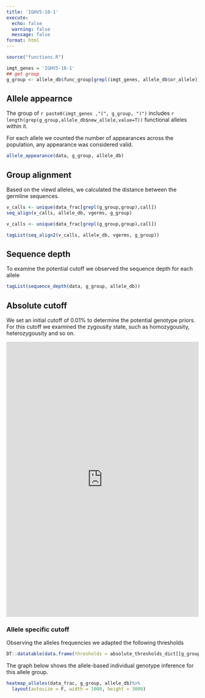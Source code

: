 ```yaml
---
title: 'IGHV5-10-1'
execute:
  echo: false
  warning: false
  message: false
format: html
---
```


```r
source("functions.R")
```

```r
imgt_genes = 'IGHV5-10-1'
## get group
g_group <- allele_db$func_group[grepl(imgt_genes, allele_db$or_allele)] %>% unique()
```

## Allele appearnce 

The group of `r paste0(imgt_genes ,"(", g_group, ")")` includes `r length(grep(g_group,allele_db$new_allele,value=T))` functional alleles within it.

For each allele we counted the number of appearances across the population, any appearance was considered valid. 

```r
allele_appearance(data, g_group, allele_db)
```

## Group alignment

Based on the viewd alleles, we calculated the distance between the germline sequences.

```r
v_calls <- unique(data_frac[grepl(g_group,group),call])
seq_align(v_calls, allele_db, vgerms, g_group)
```

```r
v_calls <- unique(data_frac[grepl(g_group,group),call])

tagList(seq_align2(v_calls, allele_db, vgerms, g_group))
```

## Sequence depth

To examine the potential cutoff we observed the sequence depth for each allele

```r
tagList(sequence_depth(data, g_group, allele_db))
```

## Absolute cutoff

We set an initial cutoff of $0.01\%$ to determine the potential genotype priors. For this cutoff we examined the zygousity state, such as homozygousity, heterozygousity and so on.

```{=html}
 <iframe id="example1" src=" https://peresay.shinyapps.io/absolute_usage_app/?g_group=%22IGHVF3-G19%22" style="border: none; width: 100%; height: 720px" frameborder="0"></iframe>
```

### Allele specific cutoff

Observing the alleles frequencies we adapted the following thresholds

```r
DT::datatable(data.frame(thresholds = absolute_thresholds_dict[[g_group]]))
```

The graph below shows the allele-based individual genotype inference for this allele group.

```r
heatmap_alleles(data_frac, g_group, allele_db)%>%
  layout(autosize = F, width = 1000, height = 3000)
```

